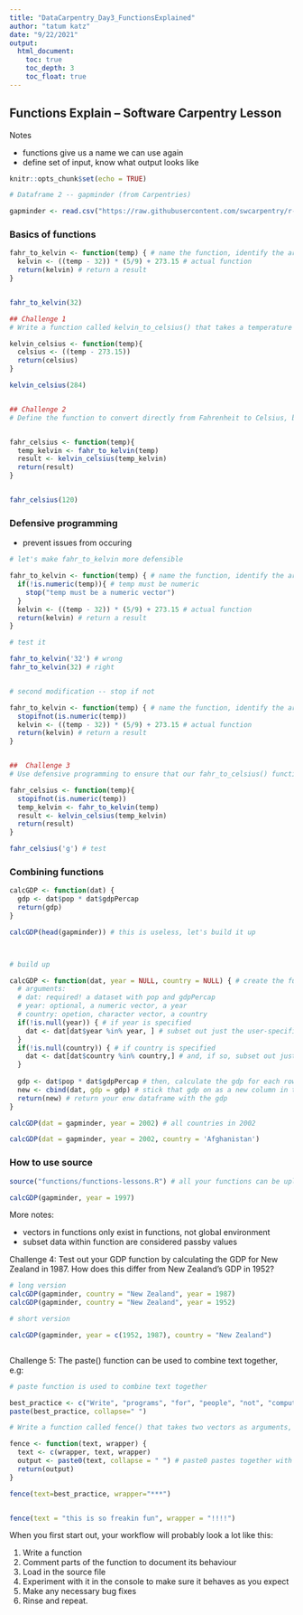 ```yaml
---
title: "DataCarpentry_Day3_FunctionsExplained"
author: "tatum katz"
date: "9/22/2021"
output: 
  html_document:
    toc: true
    toc_depth: 3
    toc_float: true
---
```

## Functions Explain -- Software Carpentry Lesson

Notes

+ functions give us a name we can use again
+ define set of input, know what output looks like


```r
knitr::opts_chunk$set(echo = TRUE)

# Dataframe 2 -- gapminder (from Carpentries)

gapminder <- read.csv("https://raw.githubusercontent.com/swcarpentry/r-novice-gapminder/gh-pages/_episodes_rmd/data/gapminder_data.csv", stringsAsFactors = TRUE) 


```


### Basics of functions
```r
fahr_to_kelvin <- function(temp) { # name the function, identify the arguments
  kelvin <- ((temp - 32)) * (5/9) + 273.15 # actual function
  return(kelvin) # return a result
}


fahr_to_kelvin(32)

## Challenge 1
# Write a function called kelvin_to_celsius() that takes a temperature in Kelvin and returns that temperature in Celsius.

kelvin_celsius <- function(temp){
  celsius <- ((temp - 273.15))
  return(celsius)
}

kelvin_celsius(284)


## Challenge 2
# Define the function to convert directly from Fahrenheit to Celsius, by reusing the two functions above (or using your own functions if you prefer).


fahr_celsius <- function(temp){
  temp_kelvin <- fahr_to_kelvin(temp)
  result <- kelvin_celsius(temp_kelvin)
  return(result)
}


fahr_celsius(120)

```



### Defensive programming

+ prevent issues from occuring
```r
# let's make fahr_to_kelvin more defensible

fahr_to_kelvin <- function(temp) { # name the function, identify the arguments
  if(!is.numeric(temp)){ # temp must be numeric
    stop("temp must be a numeric vector")
  }
  kelvin <- ((temp - 32)) * (5/9) + 273.15 # actual function
  return(kelvin) # return a result
}

# test it

fahr_to_kelvin('32') # wrong
fahr_to_kelvin(32) # right


# second modification -- stop if not

fahr_to_kelvin <- function(temp) { # name the function, identify the arguments
  stopifnot(is.numeric(temp))
  kelvin <- ((temp - 32)) * (5/9) + 273.15 # actual function
  return(kelvin) # return a result
}


##  Challenge 3
# Use defensive programming to ensure that our fahr_to_celsius() function throws an error immediately if the argument temp is specified inappropriately.

fahr_celsius <- function(temp){
  stopifnot(is.numeric(temp))
  temp_kelvin <- fahr_to_kelvin(temp)
  result <- kelvin_celsius(temp_kelvin)
  return(result)
}

fahr_celsius('g') # test 
```

### Combining functions
```r

calcGDP <- function(dat) {
  gdp <- dat$pop * dat$gdpPercap
  return(gdp)
}

calcGDP(head(gapminder)) # this is useless, let's build it up



# build up 

calcGDP <- function(dat, year = NULL, country = NULL) { # create the function, null are default
  # arguments:
  # dat: required! a dataset with pop and gdpPercap
  # year: optional, a numeric vector, a year
  # country: opetion, character vector, a country
  if(!is.null(year)) { # if year is specified
    dat <- dat[dat$year %in% year, ] # subset out just the user-specified year
  }
  if(!is.null(country)) { # if country is specified
    dat <- dat[dat$country %in% country,] # and, if so, subset out just that country 
  }
  
  gdp <- dat$pop * dat$gdpPercap # then, calculate the gdp for each row in the subset
  new <- cbind(dat, gdp = gdp) # stick that gdp on as a new column in the dataset
  return(new) # return your enw dataframe with the gdp
}

calcGDP(dat = gapminder, year = 2002) # all countries in 2002

calcGDP(dat = gapminder, year = 2002, country = 'Afghanistan')
```

### How to use source
```r
source("functions/functions-lessons.R") # all your functions can be uploaded

calcGDP(gapminder, year = 1997)

```


More notes:

+ vectors in functions only exist in functions, not global environment
+ subset data within function are considered passby values


Challenge 4: Test out your GDP function by calculating the GDP for New Zealand in 1987. How does this differ from New Zealand’s GDP in 1952?

```r
# long version
calcGDP(gapminder, country = "New Zealand", year = 1987)
calcGDP(gapminder, country = "New Zealand", year = 1952)

# short version

calcGDP(gapminder, year = c(1952, 1987), country = "New Zealand")



```

Challenge 5: The paste() function can be used to combine text together, e.g:
```r
# paste function is used to combine text together

best_practice <- c("Write", "programs", "for", "people", "not", "computers")
paste(best_practice, collapse=" ")

# Write a function called fence() that takes two vectors as arguments, called text and wrapper, and prints out the text wrapped with the wrapper:

fence <- function(text, wrapper) {
  text <- c(wrapper, text, wrapper)
  output <- paste0(text, collapse = " ") # paste0 pastes together with no spaces, collapse gives one long string
  return(output)
}

fence(text=best_practice, wrapper="***")


fence(text = "this is so freakin fun", wrapper = "!!!!")


```

When you first start out, your workflow will probably look a lot like this:

1. Write a function
2. Comment parts of the function to document its behaviour
3. Load in the source file
4. Experiment with it in the console to make sure it behaves as you expect
5. Make any necessary bug fixes
6. Rinse and repeat.

